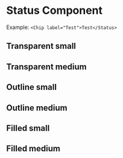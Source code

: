 
<Meta title="Components/Interface/Chip/Overview" />

<style>{`

`}</style>

# Status Component

Example: `<Chip label="Test">Test</Status>`

## Transparent small

<Story id="components-interface-product-card-all-stories--transparent-small" />

## Transparent medium

<Story id="components-interface-product-card-all-stories--transparent-medium" />

## Outline small

<Story id="components-interface-chip-all-stories--outline-small" />

## Outline medium

<Story id="components-interface-chip-all-stories--outline-medium" />

## Filled small

<Story id="components-interface-chip-all-stories--filled-small" />

## Filled medium

<Story id="components-interface-chip-all-stories--filled-medium" />

